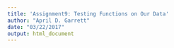 ```yaml
---
title: 'Assignment9: Testing Functions on Our Data'
author: "April D. Garrett"
date: "03/22/2017"
output: html_document
---
```


```r

```

